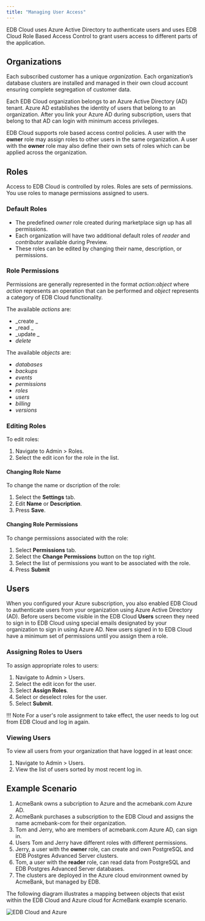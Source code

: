```yaml
---
title: "Managing User Access"
---
```


EDB Cloud uses Azure Active Directory to authenticate users and uses EDB Cloud Role Based Access Control to grant users access to different parts of the application.

## Organizations

Each subscribed customer has a unique *organization*. Each organization’s database clusters are installed and managed in their own cloud account ensuring complete segregation of customer data.

Each EDB Cloud organization belongs to an Azure Active Directory (AD) tenant. Azure AD establishes the identity of users that belong to an organization. After you link your Azure AD during subscription, users that belong to that AD can login with minimum access privileges.

EDB Cloud supports role based access control policies. A user with the **owner** role may assign roles to other users in the same organization. A user with the **owner** role may also define their own sets of roles which can be applied across the organization. 


## Roles
Access to EDB Cloud is controlled by roles. Roles are sets of permissions. You use roles to manage permissions assigned to users.

### Default Roles

* The predefined _owner_ role created during marketplace sign up has all permissions.
* Each organization will have two additional default roles of _reader_ and _contributor_ available during Preview.
* These roles can be edited by changing their name, description, or permissions.

### Role Permissions

Permissions are generally represented in the format _action:object_ where _action_ represents an operation that can be performed and _object_ represents a category of EDB Cloud functionality.

The available _actions_ are:
* _create _
* _read  _
* _update _
* _delete_

The available _objects_ are:
* _databases_
* _backups_
* _events_
* _permissions_
* _roles_
* _users_
* _billing_
* _versions_


### Editing Roles

To edit roles:
1. Navigate to Admin > Roles.
2. Select the edit icon for the role in the list.

#### Changing Role Name

To change the name or dscription of the role:
1. Select the **Settings** tab.
2. Edit **Name** or **Description**.
3. Press **Save**.

#### Changing Role Permissions

To change permissions associated with the role:
1. Select **Permissions** tab.
2. Select the **Change Permissions** button on the top right.
3. Select the list of permissions you want to be associated with the role.
4. Press **Submit**

## Users

When you configured your Azure subscription, you also enabled EDB Cloud to authenticate users from your organization using Azure Active Directory (AD). Before users become visible in the EDB Cloud **Users** screen they need to sign in to EDB Cloud using special emails designated by your organization to sign in using Azure AD. New users signed in to EDB Cloud have a minimum set of permissions until you assign them a role.

### Assigning Roles to Users
To assign appropriate roles to users:
1. Navigate to Admin > Users.
2. Select the edit icon for the user.
3. Select **Assign Roles**.
4. Select or deselect roles for the user.
5. Select **Submit**.

!!! Note
    For a user's role assignment to take effect, the user needs to log out from EDB Cloud and log in again.

### Viewing Users

To view all users from your organization that have logged in at least once:

1. Navigate to Admin > Users.
2. View the list of users sorted by most recent log in.

## Example Scenario
1. AcmeBank owns a subcription to Azure and the acmebank.com Azure AD.
1. AcmeBank purchases a subscription to the EDB Cloud and assigns the name acmebank-com for their organization.
1. Tom and Jerry, who are members of acmebank.com Azure AD, can sign in.
1. Users Tom and Jerry have different roles with different permissions.
1. Jerry, a user with the **owner** role, can create and own PostgreSQL and EDB Postgres Advanced Server clusters.
2. Tom, a user with the **reader** role, can read data from PostgreSQL and EDB Postgres Advanced Server databases.
3. The clusters are deployed in the Azure cloud environment owned by AcmeBank, but managed by EDB.

The following diagram illustrates a mapping between objects that exist within the EDB Cloud and Azure cloud for AcmeBank example scenario.

![*EDB Cloud and Azure*](images/org-map.png )
